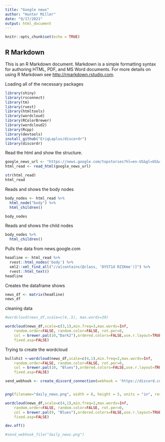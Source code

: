 ```yaml
---
title: "Google news"
author: "Hunter Miller"
date: "9/17/2021"
output: html_document
---
```


```r
knitr::opts_chunk$set(echo = TRUE)
```

## R Markdown

This is an R Markdown document. Markdown is a simple formatting syntax for authoring HTML, PDF, and MS Word documents. For more details on using R Markdown see <http://rmarkdown.rstudio.com>.


Loading all of the necessary packages
```r
library(shiny)
library(rsconnect)
library(tm)
library(rvest)
library(htmltools)
library(wordcloud)
library(RColorBrewer)
library(wordcloud2)
library(Rcpp)
library(devtools)
install_github("EriqLaplus/discordr")
library(discordr)
```


Read the html and show the structure.
```r
google_news_url <- "https://news.google.com/topstories?hl=en-US&gl=US&ceid=US:en"
html_read <- read_html(google_news_url)

str(html_read)
html_read
```
Reads and shows the body nodes
```r
body_nodes <- html_read %>%
  html_node("body") %>%
  html_children()

body_nodes
```


Reads and shows the child nodes
```r
body_nodes %>%
  html_children()
```


Pulls the data from news.google.com
```r
headline <- html_read %>% 
  rvest::html_nodes('body') %>% 
  xml2::xml_find_all("//a[contains(@class, 'DY5T1d RZIKme')]") %>% 
  rvest::html_text()
headline
```


Creates the dataframe shows
```r
news_df <- matrix(headline)
news_df
```

cleaning data
```r
#wordcloud(news_df,scale=c(4,.5), max.words=30)

wordcloud(news_df,scale=c(3,1),min.freq=3,max.words=Inf,
	random.order=FALSE, random.color=FALSE, rot.per=0,
	col = brewer.pal(10,"Dark2"),ordered.colors=FALSE,use.r.layout=TRUE,
	fixed.asp=FALSE)
```




Trying to create the wordcloud
```r
bullshit <-wordcloud(news_df,scale=c(4,1),min.freq=2,max.words=Inf,
	random.order=FALSE, random.color=FALSE, rot.per=0,
	col = brewer.pal(10, "Blues"),ordered.colors=FALSE,use.r.layout=TRUE,
	fixed.asp=FALSE)
```


```r
send_webhook <- create_discord_connection(webhook = 'https://discord.com/api/webhooks/884865571282386984/F7Kg4x8_TmHE4DzsXwhNJ77evrJcjrHFnLTP4f5zgzqUt-zzXolqtv0UzMvPkkRTJx80', username = 'The News', set_default = TRUE)


png(filename="daily_news.png", width = 8, height = 5, units = "in", res = 500)

wordcloud(news_df,scale=c(4,1),min.freq=2,max.words=Inf,
	random.order=FALSE, random.color=FALSE, rot.per=0,
	col = brewer.pal(9, "Blues"),ordered.colors=FALSE,use.r.layout=TRUE,
	fixed.asp=FALSE)

dev.off()

#send_webhook_file("daily_news.png")
```




